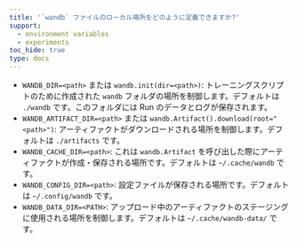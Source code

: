 ```yaml
---
title: '`wandb` ファイルのローカル場所をどのように定義できますか?'
support:
  - environment variables
  - experiments
toc_hide: true
type: docs
---
```

- `WANDB_DIR=<path>` または `wandb.init(dir=<path>)`: トレーニングスクリプトのために作成された `wandb` フォルダの場所を制御します。デフォルトは `./wandb` です。このフォルダには Run のデータとログが保存されます。
- `WANDB_ARTIFACT_DIR=<path>` または `wandb.Artifact().download(root="<path>")`: アーティファクトがダウンロードされる場所を制御します。デフォルトは `./artifacts` です。
- `WANDB_CACHE_DIR=<path>`: これは `wandb.Artifact` を呼び出した際にアーティファクトが作成・保存される場所です。デフォルトは `~/.cache/wandb` です。
- `WANDB_CONFIG_DIR=<path>`: 設定ファイルが保存される場所です。デフォルトは `~/.config/wandb` です。
- `WANDB_DATA_DIR=<PATH>`: アップロード中のアーティファクトのステージングに使用される場所を制御します。デフォルトは `~/.cache/wandb-data/` です。